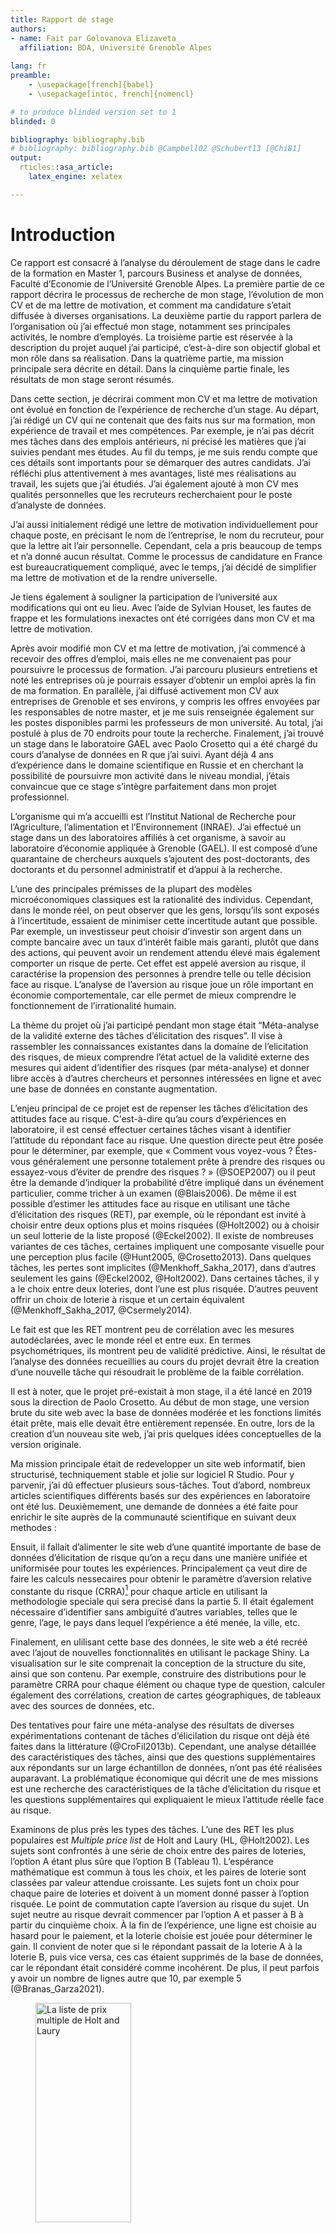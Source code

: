 ```yaml
---
title: Rapport de stage
authors: 
- name: Fait par Golovanova Elizaveta
  affiliation: BDA, Université Grenoble Alpes 
  
lang: fr
preamble:
    - \usepackage[french]{babel}
    - \usepackage[intoc, french]{nomencl}

# to produce blinded version set to 1
blinded: 0

bibliography: bibliography.bib
# bibliography: bibliography.bib @Campbell02 @Schubert13 [@Chi81]
output: 
  rticles::asa_article:
    latex_engine: xelatex

---
```

\newpage
\tableofcontents 
\newpage

# Introduction

Ce rapport est consacré à l'analyse du déroulement de stage dans le cadre de la formation en Master 1, parcours Business et analyse de données, Faculté d'Economie de l'Université Grenoble Alpes. La première partie de ce rapport décrira le processus de recherche de mon stage, l'évolution de mon CV et de ma lettre de motivation, et comment ma candidature s'etait diffusée à diverses organisations. La deuxième partie du rapport parlera de l'organisation où j'ai effectué mon stage, notamment ses principales activités, le nombre d'employés. La troisième partie est réservée à la description du projet auquel j'ai participé, c'est-à-dire son objectif global et mon rôle dans sa réalisation. Dans la quatrième partie, ma mission principale sera décrite en détail. Dans la cinquième partie finale, les résultats de mon stage seront résumés.

\section{Recherche de stage et présentation de la structure}
\label{sec:first}

\subsection{Recherche de stage}

Dans cette section, je décrirai comment mon CV et ma lettre de motivation ont évolué en fonction de l'expérience de recherche d'un stage. Au départ, j'ai rédigé un CV qui ne contenait que des faits nus sur ma formation, mon expérience de travail et mes compétences. Par exemple, je n'ai pas décrit mes tâches dans des emplois antérieurs, ni précisé les matières que j'ai suivies pendant mes études. Au fil du temps, je me suis rendu compte que ces détails sont importants pour se démarquer des autres candidats. J'ai réfléchi plus attentivement à mes avantages, listé mes réalisations au travail, les sujets que j'ai étudiés. J'ai également ajouté à mon CV mes qualités personnelles que les recruteurs recherchaient pour le poste d'analyste de données.

J'ai aussi initialement rédigé une lettre de motivation individuellement pour chaque poste, en précisant le nom de l'entreprise, le nom du recruteur, pour que la lettre ait l'air personnelle. Cependant, cela a pris beaucoup de temps et n'a donné aucun résultat. Comme le processus de candidature en France est bureaucratiquement compliqué, avec le temps, j'ai décidé de simplifier ma lettre de motivation et de la rendre universelle. 

Je tiens également à souligner la participation de l'université aux modifications qui ont eu lieu. Avec l'aide de Sylvian Houset, les fautes de frappe et les formulations inexactes ont été corrigées dans mon CV et ma lettre de motivation.

Après avoir modifié mon CV et ma lettre de motivation, j'ai commencé à recevoir des offres d'emploi, mais elles ne me convenaient pas pour poursuivre le processus de formation. J'ai parcouru plusieurs entretiens et noté les entreprises où je pourrais essayer d'obtenir un emploi après la fin de ma formation. En parallèle, j'ai diffusé activement mon CV aux entreprises de Grenoble et ses environs, y compris les offres envoyées par les responsables de notre master, et je me suis renseignée également sur les postes disponibles parmi les professeurs de mon université. Au total, j'ai postulé à plus de 70 endroits pour toute la recherche. Finalement, j'ai trouvé un stage dans le laboratoire GAEL avec Paolo Crosetto qui a été chargé du cours d'analyse de données en R que j'ai suivi. Ayant déjà 4 ans d'expérience dans le domaine scientifique en Russie et en cherchant la possibilité de poursuivre mon activité dans le niveau mondial, j'étais convaincue que ce stage s'intègre parfaitement dans mon projet professionnel. 

\subsection{Présentation de la structure de stage}

L'organisme qui m'a accueilli est l’Institut National de Recherche pour l’Agriculture, l’alimentation et l’Environnement (INRAE). J'ai effectué un stage dans un des laboratoires affiliés à cet organisme, à savoir au laboratoire d'économie appliquée à Grenoble (GAEL). Il est composé d'une quarantaine de chercheurs auxquels s'ajoutent des post-doctorants, des doctorants et du personnel administratif et d'appui à la recherche. 

\section{Missions effectuées pendant le stage}
\label{sec:third}

L'une des principales prémisses de la plupart des modèles microéconomiques classiques est la rationalité des individus. Cependant, dans le monde réel, on peut observer que les gens, lorsqu'ils sont exposés à l'incertitude, essaient de minimiser cette incertitude autant que possible. Par exemple, un investisseur peut choisir d'investir son argent dans un compte bancaire avec un taux d'intérêt faible mais garanti, plutôt que dans des actions, qui peuvent avoir un rendement attendu élevé mais également comporter un risque de perte. Cet effet est appelé aversion au risque, il caractérise la propension des personnes à prendre telle ou telle décision face au risque. L'analyse de l'aversion au risque joue un rôle important en économie comportementale, car elle permet de mieux comprendre le fonctionnement de l'irrationalité humain. 

La thème du projet où j'ai participé pendant mon stage était "Méta-analyse de la validité externe des tâches d'élicitation des risques". Il vise à rassembler les connaissances existantes dans la domaine de l'elicitation des risques, de mieux comprendre l'état actuel de la validité externe des mesures qui aident d'identifier des risques (par méta-analyse) et donner libre accès à d'autres chercheurs et personnes intéressées en ligne et avec une base de données en constante augmentation.  

L'enjeu principal de ce projet est de repenser les tâches d'élicitation des attitudes face au risque. С'est-à-dire qu'au cours d'expériences en laboratoire, il est censé effectuer certaines tâches visant à identifier l'attitude du répondant face au risque. Une question directe peut être posée pour le déterminer, par exemple, que « Comment vous voyez-vous ? Êtes-vous généralement une personne totalement prête à prendre des risques ou essayez-vous d'éviter de prendre des risques ? » (@SOEP2007) ou il peut être la demande d'indiquer la probabilité d'être impliqué dans un événement particulier, comme tricher à un examen (@Blais2006). De même il est possible d'estimer les attitudes face au risque en utilisant une tâche d'élicitation des risques (RET), par exemple, où le répondant est invité à choisir entre deux options plus et moins risquées (@Holt2002) ou à choisir un seul lotterie de la liste proposé (@Eckel2002). Il existe de nombreuses variantes de ces tâches, certaines impliquent une composante visuelle pour une perception plus facile (@Hunt2005, @Crosetto2013). Dans quelques tâches, les pertes sont implicites (@Menkhoff_Sakha_2017), dans d'autres seulement les gains (@Eckel2002, @Holt2002). Dans certaines tâches, il y a le choix entre deux loteries, dont l'une est plus risquée. D'autres peuvent offrir un choix de loterie à risque et un certain équivalent (@Menkhoff_Sakha_2017, @Csermely2014). 

Le fait est que les RET montrent peu de corrélation avec les mesures autodéclarées, avec le monde réel et entre eux. En termes psychométriques, ils montrent peu de validité prédictive. Ainsi, le résultat de l'analyse des données recueillies au cours du projet devrait être la creation d'une nouvelle tâche qui résoudrait le problème de la faible corrélation.
 
Il est à noter, que le projet pré-existait à mon stage, il a été lancé en 2019 sous la direction de Paolo Crosetto. Au début de mon stage, une version brute du site web avec la base de données modérée et les fonctions limités était prête, mais elle devait être entièrement repensée. En outre, lors de la creation d'un nouveau site web, j'ai pris quelques idées conceptuelles de la version originale. 

Ma mission principale était de redevelopper un site web informatif, bien structurisé, techniquement stable et jolie sur logiciel R Studio. Pour y parvenir, j'ai dû effectuer plusieurs sous-tâches. Tout d'abord, nombreux articles scientifiques différents basés sur des expériences en laboratoire ont été lus. Deuxièmement, une demande de données a été faite pour enrichir le site auprès de la communauté scientifique en suivant deux methodes : 
\begin{enumerate}
\item Paolo a envoyé le mail au ces collègues directement en utilisant la base de contact qu'il avait;
\item Les messages personnels à diffuser aux auteurs qui Paolo ne connait pas encore ont été composé. Les articles neessaires ont été selectionées par definition des requets pertinentes sur Google Scholar. Les liens sur ces articles et son information principale, tel que les noms d'auters et d'article et l'année de publication ont été collecté en utilisant le parser en Python. Ensuite, la lecture des articles par le site Scihub et extraction des mails par analyseur en Python ont été effectué. 
\end{enumerate}

Ensuit, il fallait d'alimenter le site web d'une quantité importante de base de données d'élicitation de risque qu'on a reçu dans une manière unifiée et uniformisée pour toutes les expériences. Principalement ça veut dire de faire les calculs nessecaires pour obtenir le paramètre d'aversion relative constante du risque (CRRA)[^1] pour chaque article en utilisant la methodologie speciale qui sera precisé dans la partie 5. Il était également nécessaire d'identifier sans ambiguïté d'autres variables, telles que le genre, l'age, le pays dans lequel l'expérience a été menée, la ville, etc.

[^1]: https://en.wikipedia.org/wiki/Risk_aversion

Finalement, en ulilisant cette base des données, le site web a été recréé avec l'ajout de nouvelles fonctionnalités en utilisant le package Shiny. La visualisation sur le site comprenait la conception de la structure du site, ainsi que son contenu. Par exemple, construire des distributions pour le paramètre CRRA pour chaque élément ou chaque type de question, calculer également des corrélations, creation de cartes géographiques, de tableaux avec des sources de données, etc. 

\section{Développement d’une mission avec problématique économique et analyse}
\label{sec:fourth}

\subsection{Problématique économique}

Des tentatives pour faire une méta-analyse des résultats de diverses expérimentations contenant de tâches d'élicilation du risque ont déjà été faites dans la littérature (@CroFil2013b). Cependant, une analyse détaillée des caractéristiques des tâches, ainsi que des questions supplémentaires aux répondants sur un large échantillon de données, n'ont pas été réalisées auparavant. La problématique économique qui décrit une de mes missions est une recherche des caractéristiques de la tâche d'élicitation du risque et les questions supplémentaires qui expliquaient le mieux l'attitude réelle face au risque.

\subsection{Types des tâches d'élicitation du risque}

Examinons de plus près les types des tâches. L'une des RET les plus populaires est *Multiple price list* de Holt and Laury (HL, @Holt2002). Les sujets sont confrontés à une série de choix entre des paires de loteries, l'option A étant plus sûre que l'option B (Tableau 1). L’espérance mathématique est commun à tous les choix, et les paires de loterie sont classées par valeur attendue croissante. Les sujets font un choix pour chaque paire de loteries et doivent à un moment donné passer à l'option risquée. Le point de commutation capte l'aversion au risque du sujet. Un sujet neutre au risque devrait commencer par l'option A et passer à B à partir du cinquième choix. À la fin de l'expérience, une ligne est choisie au hasard pour le paiement, et la loterie choisie est jouée pour déterminer le gain. Il convient de noter que si le répondant passait de la loterie A à la loterie B, puis vice versa, ces cas étaient supprimés de la base de données, car le répondant était considéré comme incohérent. De plus, il peut parfois y avoir un nombre de lignes autre que 10, par exemple 5 (@Branas_Garza2021).

![La liste de prix multiple de Holt and Laury](/Users/elizavetagolovanova/Dropbox/METARET/METARET_github/Report de stage/HL.png){ height=30% width=60% }

@DrichoutisLusk2016 ont montré que *Multiple price list* largement utilisée introduite par Holt et Laury est probablement plus précise pour obtenir la forme de la fonction de pondération de probabilité, et ils ont construit une liste de prix multiples différente (*Payoff varying task*, PV) qui est probablement plus précise pour obtenir la forme de la fonction d'utilité. Ainsi, en combinant des informations provenant de différentes listes de prix multiples, une meilleure performance prédictive peut être obtenue.

Une loterie pas peu connue est aussi *Ordered lottery selection* de Eckel and Grossman (EG, @Eckel2002). Les sujets choisissent une loterie parmi un ensemble de 5 loteries caractérisées par une valeur attendue croissante linéairement ainsi qu'un écart type plus grand, avec la probabilité de chaque option étant fixée à 50 % (Tableau 2). Un participant neutre au risque devrait choisir la loterie 5, car elle donne la valeur attendue la plus élevée. Lors du développement du site, ce format de loterie a également été envisagé, mais avec la possibilité de pertes (EG_loss, @Menkhoff_Sakha_2017).

![La sélection de loteries triées de Eckel and Grossman ](/Users/elizavetagolovanova/Dropbox/METARET/METARET_github/Report de stage/EG.png){ height=30% width=60% }

Le prochain type de tâche s'appelle *The investment game* (IG, @Gneezy1997). Les sujets doivent décider comment répartir une dotation donnée entre un option sûr de le garder et un investissement risqué qui donnera plusieurs fois le montant investi ou zéro avec une probabilité égale. Dans ce cas, un sujet neutre au risque devrait investir toute sa dotation.  

La RET suivant est *The bomb risk elicitation task* (BRET). C'est une tâche d'identification visuelle des risques en temps réel présentée par @CroFil2013b. Les sujets se voient proposer un champ avec des boîtes mesurant 10 × 10. Ils sont informés que 99 boîtes sont vides et une seule contient une bombe programmée pour exploser. Pour chaque boîte ouverte, le répondant reçoit de l'argent. Sous le champ se trouvent les boutons "Démarrer" et "Arrêter". A partir du moment où le sujet appuie sur "Démarrer", une boîte est automatiquement collecté chaque seconde, en commençant par le coin supérieur gauche du carré. Mais si une boîte avec une bombe a été ouverte, il ne devient connu qu'après avoir appuyé sur le bouton d'arrêt. Alors, toutes les accumulations sont annulées.

![L'interface BRET après 32 secondes](/Users/elizavetagolovanova/Dropbox/METARET/METARET_github/Report de stage/BRET.png){ height=30% width=60% }

Encore une tâche considérée similaire à BERT est *The Balloon Analogue Risk Task* (BART, @Hunt2005). Dans cette tâche, le participant se voit présenter un ballon et se voit offrir la possibilité de gagner de l'argent en gonflant le ballon en cliquant sur un bouton. Chaque clic provoque le gonflement progressif du ballon et l'ajout d'argent à un compteur jusqu'à un certain seuil, à partir duquel le ballon est surgonflé et explose. Ainsi, chaque pompe confère un plus grand risque, mais aussi une plus grande récompense potentielle. Si le participant choisit d'encaisser avant que le ballon n'explose, il récupère l'argent gagné pour cette piste, mais si le ballon explose, les gains pour cet essai sont perdus. Les participants ne sont pas informés des points d'arrêt des ballons ; l'absence de ces informations permet de tester à la fois les réponses initiales des participants à la tâche et les changements de réponse à mesure qu'ils acquièrent de l'expérience avec les contingences de la tâche.

![L'interface BART après 5 pompes](/Users/elizavetagolovanova/Dropbox/METARET/METARET_github/Report de stage/BART.png){ height=40% width=60% }

Une autre version du *Balloon Analog Risk Task* est le *Balloon Economic Risk Protocol* (BERP). Le BERP est une conception complète, proposée par @Fairley2019 et al. Les sujets observent la distribution des points pop avant la tâche, les croyances sur les points pop sont suscitées et l'attitude face au risque suscitée est corrigée par les croyances énoncées.

Un autre type de tâches RET est *Certainty equivalent method*  (CEPL, @Menkhoff_Sakha_2017, @Csermely2014). Sous cet acronyme on regroupe ici une série de tâches qui se caractérisent par une série de choix entre un certain montant et une loterie. Dans certaines implémentations, c'est le certain montant qui change et la loterie reste la même. Dans d'autres, c'est l'inverse ; et les loteries peuvent changer dans les résultats ou dans la probabilité.

\subsection{Questionnaires}

\subsection{Caractéristiques des RETs}

\subsection{Base de données}

Avant mon stage, la base de données était composée d'environ 55 articles contenant 6 types de RET et 9 questions supplémentaires. Il contenait des données telles que le choix du répondant à la loterie et/ou dans le questionnaire SOEP et/ou DOSPERT, son sexe, son âge, s'ils étaient indiqués dans l'article. Actuellement la base contient 85 articles, le nombre de tâches est passé de 6 à 9 et des données sur d'autres types de questionnaires ont également été ajoutées. De plus, la base de données contient maintenant le pays et la ville de l'expérience, les caractéristiques des tâches sont marquées, telles que la représentation visuelle de la tâche, s'il existe une option sûre dans la tâche, implique-t-elle des pertes etc.


\subsection{Méthodologie}

Tous les types de RETs decrit ci-dessus aident à classifier les répondants en fonction de leur attitude à l'égard du risque. Dans le cadre du projet, on a supposé que les participants ont la même fonction de préférence pour le risque \(u(x) = x^r\). Ainsi, l'attitude face au risque peut être résumée par le coefficient d'aversion relative au risque r. Considérons la loterie proposée par @Holt2002. Pour chaque moment de changement des préférences de la loterie A à la loterie B, il est possible de déterminer l'intervalle où tombe la valeur de ce paramètre. Par exemple, si le répondant a choisi sur la quatrième ligne la loterie B, alors la solution de l'équation \(0.4*4^r + 0.6*3.2^r = 0.4*7.7^r + 0.6*0.2^r\) sera le seuil supérieur de l'intervalle et la solution de \(0.3*4^r + 0.7*3.2^r = 0.3*7.7^r + 0.7*0.2^r\) sera celui de inférieur. Pour tenir compte d'une éventuelle erreur de mesure, lors de la mise à jour du site, pour ce répondant une des valeurs de CRRA distribué uniformément est implémentée avec une valeur minimale de 0.32 et une valeur maximale de 0.59. Comme ça les valeurs appropriées ont été calculées pour tous les participants de ce type de tâche. Dans le point de commutation sur la toute première loterie, seul le seuil inférieur est utilisé, et dans le cas de la dixième - seul le seuil supérieur. Si le répondant a choisi la loterie sûre tout le temps, alors de tels cas ont été exclus.

De manière similaire il est possible de calculer le parametre r pour *Ordered lottery selection* de Eckel and Grossman. Pour chaque loterie sélectionnée, les seuils supérieur et inférieur de l'intervalle sont calculés. Par exemple, si la loterie 3 est sélectionné, alors le seuil supérieur sera la solution d'équation suivant \(8^r + 2^r = 10^r + 1^r\). 

Considérons un exemple pour montrer comment calculer le r pour *Investment Game* RET. Soit la dotation est de 50, et lors de l'investissement, le montant peut augmenter de 3,5 fois avec une probabilité de 50%, alors:  \((50 - x)^r + 0.5 * (3 * x)^r\). Pour obtenir équation dépendant du choix d'un répondant, il faut maximiser cette fonction et puis la résoudre par rapport à l'appétit pour le risque (r). Le montant de la dotation investie est mis dans l'expression résultante pour chaque répondant.

La formulation du BRET, BART et BERP tâches permet de mesurer l'attitude face au risque du répondant sans recourir à des formules complexes. Ainsi, dans le cas du BRET il suffit de compter le nombre de boîtes ouvertes et de les diviser par le nombre de celles restantes. Ainsi, un répondant neutre au risque ouvrira 50 boîtes.


\subsection{Analyse des caractéristiques de tâches}

\subsection{Resultats}

\subsection{Limitations et difficultées}

Les lmitations de cette étude comprennent le manque d'intégralité des informations de la base de données pour certaines tâches. C’est à dire, DOSPERT et SOEP n'ont pas été interrogés pour toutes les tâches.Par exemple, l'information d'*Ordered lottery selection* de Eckel and Grossman avec la possibilité de pertes n'a pas pu être utilisé car il ne contient que des données pour les SOEP questionnaires. De plus, d'autres types de questions, comme BIS ou AuditS, n'ont pas été posées lors de certaines RETs. À l'avenir, lorsqu'une quantité suffisante de données expérimentales sera réunie, cette lacune sera comblée.

Parmi les difficultés on peut distinguer la besoin de lire attentivement chaque article afin de trouver les informations nécessaires.

\section{Conclusion}

\label{sec:fifth}

